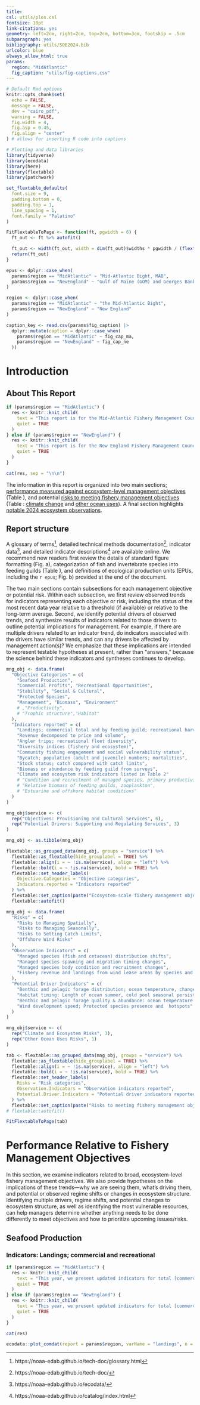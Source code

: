 ```yaml
---
title: 
csl: utils/plos.csl
fontsize: 10pt
link-citations: yes
geometry: left=2cm, right=2cm, top=2cm, bottom=3cm, footskip = .5cm
subparagraph: yes
bibliography: utils/SOE2024.bib
urlcolor: blue
always_allow_html: true
params:
  region: "MidAtlantic"
  fig_caption: "utils/fig-captions.csv"
---
```



```r
# Default Rmd options
knitr::opts_chunk$set(
  echo = FALSE,
  message = FALSE,
  dev = "cairo_pdf",
  warning = FALSE,
  fig.width = 4,
  fig.asp = 0.45,
  fig.align = "center"
) # allows for inserting R code into captions

# Plotting and data libraries
library(tidyverse)
library(ecodata)
library(here)
library(flextable)
library(patchwork)

set_flextable_defaults(
  font.size = 9,
  padding.bottom = 0,
  padding.top = 1,
  line_spacing = 1,
  font.family = "Palatino"
)

FitFlextableToPage <- function(ft, pgwidth = 6) {
  ft_out <- ft %>% autofit()

  ft_out <- width(ft_out, width = dim(ft_out)$widths * pgwidth / (flextable_dim(ft_out)$widths))
  return(ft_out)
}

epus <- dplyr::case_when(
  params$region == "MidAtlantic" ~ "Mid-Atlantic Bight, MAB",
  params$region == "NewEngland" ~ "Gulf of Maine (GOM) and Georges Bank (GB)"
)

region <- dplyr::case_when(
  params$region == "MidAtlantic" ~ "the Mid-Atlantic Bight",
  params$region == "NewEngland" ~ "New England"
)

caption_key <- read.csv(params$fig_caption) |>
  dplyr::mutate(caption = dplyr::case_when(
    params$region == "MidAtlantic" ~ fig_cap_ma,
    params$region == "NewEngland" ~ fig_cap_ne
  ))
```

\setcounter{page}{4}
\thispagestyle{fancy}

# Introduction

## About This Report

```r
if (params$region == "MidAtlantic") {
  res <- knitr::knit_child(
    text = "This report is for the Mid-Atlantic Fishery Management Council (MAFMC). The purpose of this report is to synthesize ecosystem information to allow the MAFMC to better meet fishery management objectives, and to update the MAFMC’s Ecosystem Approach to Fishery Management (EAFM) risk assessment. The major messages of the report are synthesized on pages 1 and 2, with highlights of 2024 ecosystem events on page 3.",
    quiet = TRUE
  )
} else if (params$region == "NewEngland") {
  res <- knitr::knit_child(
    text = "This report is for the New England Fishery Management Council (NEFMC). The purpose of this report is to synthesize ecosystem information to allow the NEFMC to better meet fishery management objectives. The major messages of the report are synthesized on pages 1-3, with highlights of 2024 ecosystem events on page 4.",
    quiet = TRUE
  )
}

cat(res, sep = "\n\n")
```
The information in this report is organized into two main sections; [performance measured against ecosystem-level management objectives](#performance-relative-to-fishery-management-objectives) (Table \ref{tab:management-objectives}), and potential [risks to meeting fishery management objectives](#risks-to-meeting-fishery-management-objectives) (Table \ref{tab:management-risks}: [climate change](#climate-and-ecosystem-change) and [other ocean uses](#other-ocean-uses-offshore-wind)). A final section highlights [notable 2024 ecosystem observations](#highlights).

## Report structure

A glossary of terms^[https://noaa-edab.github.io/tech-doc/glossary.html], detailed technical methods documentation^[https://noaa-edab.github.io/tech-doc/], indicator data^[https://noaa-edab.github.io/ecodata/], and detailed indicator descriptions^[https://noaa-edab.github.io/catalog/index.html]  are available online. We recommend new readers first review the details of standard figure formatting (Fig. \ref{fig:docformat}a), categorization of fish and invertebrate species into feeding guilds (Table \ref{tab:species-groupings}), and definitions of ecological production units (EPUs, including the `r epus`; Fig. \ref{fig:docformat}b) provided at the end of the document. 

The two main sections contain subsections for each management objective or potential risk. Within each subsection, we first review observed trends for indicators representing each objective or risk, including the status of the most recent data year relative to a threshold (if available) or relative to the long-term average. Second, we identify potential drivers of observed trends, and synthesize results of indicators related to those drivers to outline potential implications for management. For example, if there are multiple drivers related to an indicator trend, do indicators associated with the drivers have similar trends, and can any drivers be affected by management action(s)? We emphasize that these implications are intended to represent testable hypotheses at present, rather than “answers,” because the science behind these indicators and syntheses continues to develop.


```r
mng_obj <- data.frame(
  "Objective Categories" = c(
    "Seafood Production",
    "Commercial Profits", "Recreational Opportunities",
    "Stability", "Social & Cultural",
    "Protected Species",
    "Management", "Biomass", "Environment"
    # ,"Productivity",
    # "Trophic structure","Habitat"
  ),
  "Indicators reported" = c(
    "Landings; commercial total and by feeding guild; recreational harvest",
    "Revenue decomposed to price and volume",
    "Angler trips; recreational fleet diversity",
    "Diversity indices (fishery and ecosystem)",
    "Community fishing engagement and social vulnerability status",
    "Bycatch; population (adult and juvenile) numbers; mortalities",
    "Stock status; catch compared with catch limits",
    "Biomass or abundance by feeding guild from surveys",
    "Climate and ecosystem risk indicators listed in Table 2"
    # "Condition and recruitment of managed species, primary productivity",
    # "Relative biomass of feeding guilds, zooplankton",
    # "Estuarine and offshore habitat conditions"
  )
)

mng_obj$service <- c(
  rep("Objectives: Provisioning and Cultural Services", 6),
  rep("Potential Drivers: Supporting and Regulating Services", 3)
)

mng_obj <- as.tibble(mng_obj)

flextable::as_grouped_data(mng_obj, groups = "service") %>%
  flextable::as_flextable(hide_grouplabel = TRUE) %>%
  flextable::align(i = ~ !is.na(service), align = "left") %>%
  flextable::bold(i = ~ !is.na(service), bold = TRUE) %>%
  flextable::set_header_labels(
    Objective.Categories = "Objective categories",
    Indicators.reported = "Indicators reported"
  ) %>%
  flextable::set_caption(paste("Ecosystem-scale fishery management objectives in", region)) %>%
  flextable::autofit()
```
 \newpage
```r
mng_obj <- data.frame(
  "Risks" = c(
    "Risks to Managing Spatially",
    "Risks to Managing Seasonally",
    "Risks to Setting Catch Limits",
    "Offshore Wind Risks"
  ),
  "Observation Indicators" = c(
    "Managed species (fish and cetacean) distribution shifts",
    "Managed species spawning and migration timing changes",
    "Managed species body condition and recruitment changes",
    "Fishery revenue and landings from wind lease areas by species and port"
  ),
  "Potential Driver Indicators" = c(
    "Benthic and pelagic forage distribution; ocean temperature, changes in currents and cold pool",
    "Habitat timing: Length of ocean summer, cold pool seasonal persistence",
    "Benthic and pelagic forage quality & abundance: ocean temperature & acidification ",
    "Wind development speed; Protected species presence and  hotspots"
  )
)

mng_obj$service <- c(
  rep("Climate and Ecosystem Risks", 3),
  rep("Other Ocean Uses Risks", 1)
)

tab <- flextable::as_grouped_data(mng_obj, groups = "service") %>%
  flextable::as_flextable(hide_grouplabel = TRUE) %>%
  flextable::align(i = ~ !is.na(service), align = "left") %>%
  flextable::bold(i = ~ !is.na(service), bold = TRUE) %>%
  flextable::set_header_labels(
    Risks = "Risk categories",
    Observation.Indicators = "Observation indicators reported",
    Potential.Driver.Indicators = "Potential driver indicators reported"
  ) %>%
  flextable::set_caption(paste("Risks to meeting fishery management objectives in", region)) # %>%
# flextable::autofit()

FitFlextableToPage(tab)
```

# Performance Relative to Fishery Management Objectives

In this section, we examine indicators related to broad, ecosystem-level fishery management objectives. We also provide hypotheses on the implications of these trends—why we are seeing them, what’s driving them, and potential or observed regime shifts or changes in ecosystem structure. Identifying multiple drivers, regime shifts, and potential changes to ecosystem structure, as well as identifying the most vulnerable resources, can help managers determine whether anything needs to be done differently to meet objectives and how to prioritize upcoming issues/risks.

## Seafood Production 

### Indicators: Landings; commercial and recreational
```r
if (params$region == "MidAtlantic") {
  res <- knitr::knit_child(
    text = "This year, we present updated indicators for total [commercial landings](https://noaa-edab.github.io/catalog/comdat.html), (includes seafood, bait, and industrial landings), U.S. seafood landings, and Council-managed U.S. seafood landings. Total commercial landings within the Mid-Atlantic have declined over the long term, and both total U.S. and Mid-Atlantic managed seafood landings are near their all time low (Fig. \\ref{fig:total-landings}).",
    quiet = TRUE
  )
} else if (params$region == "NewEngland") {
  res <- knitr::knit_child(
    text = "This year, we present updated indicators for total [commercial landings](https://noaa-edab.github.io/catalog/comdat.html), U.S. seafood landings (includes seafood, bait, and industrial landings), and Council-managed U.S. seafood landings through 2023. There are long-term declines in all New England landings time series except for total commercial landings on GB (Fig. \\ref{fig:total-landings}). There exist long-term declines in commercial seafood landings and NEFMC managed seafood landings for both the GOM and GB, but over the last decade there is no trend in managed seafood landings in the GOM.",
    quiet = TRUE
  )
}

cat(res)
```

```r
ecodata::plot_comdat(report = params$region, varName = "landings", n = 10)
```
